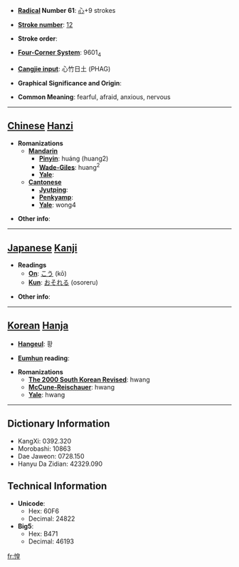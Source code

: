* '''[[Wiktionary:Chinese radical index| Radical]] Number 61''': [[Wiktionary:Chinese radical index 心|心]]+9 strokes

* '''[[Wiktionary:Chinese total strokes index|Stroke number]]''': [[Wiktionary:Chinese total strokes index 12|12]]

* '''Stroke order''': 

* '''[[Wiktionary:Chinese four corner index|Four-Corner System]]''': 9601<sub>4</sub>

* '''[[Wiktionary:Chinese Cangjie index|Cangjie input]]''': 心竹日土 (PHAG)

* '''Graphical Significance and Origin''': 

* '''Common Meaning''': fearful, afraid, anxious, nervous

----

== [[Chinese]] [[Hanzi]] ==

* '''Romanizations'''
** '''[[Mandarin]]'''
*** '''[[Pinyin]]''': huáng (huang2)
*** '''[[Wade-Giles]]''': huang<sup>2</sup>
*** '''[[Yale]]''': 
** '''[[Cantonese]]'''
*** '''[[Jyutping]]''':
*** '''[[Penkyamp]]''': 
*** '''[[Yale]]''': wong4

* '''Other info''': 

----

== [[Japanese]] [[Kanji]] ==

* '''Readings'''
** '''[[On]]''': [[こう]] (kō)
** '''[[Kun]]''': [[おそれる]] (osoreru)

* '''Other info''':  

----

== [[Korean]] [[Hanja]] ==

* '''[[Hangeul]]''': 황

* '''[[Eumhun]] reading''': 

* '''Romanizations'''
** '''[[The 2000 South Korean Revised Romanization|The 2000 South Korean Revised]]''': hwang
** '''[[McCune-Reischauer]]''': hwang
** '''[[Yale]]''': hwang

----

== Dictionary Information ==

* KangXi: 0392.320
* Morobashi: 10863
* Dae Jaweon: 0728.150
* Hanyu Da Zidian: 42329.090

== Technical Information ==

* '''Unicode''':
** Hex: 60F6
** Decimal: 24822
* '''Big5''':
** Hex: B471
** Decimal: 46193

[[fr:惶]]